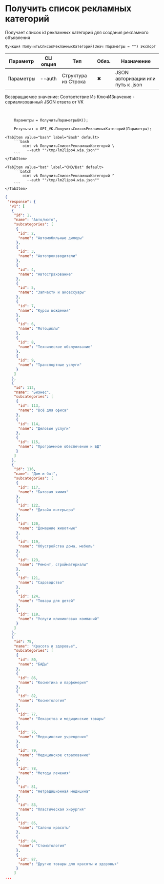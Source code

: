 ﻿---
sidebar_position: 4
description: Получить список рекламных категорий и другие функции для работы с VK в Открытом пакете интеграций - бесплатной open-source библиотеке интеграций для 1С:Предприятие 8, OneScript и CLI
keywords: [1C, 1С, 1С:Предприятие, 1С:Предприятие 8.3, API, Интеграция, Сервисы, Обмен, OneScript, CLI, VK]
---


# Получить список рекламных категорий
 Получает список id рекламных категорий для создания рекламного объявления



`Функция ПолучитьСписокРекламныхКатегорий(Знач Параметры = "") Экспорт`

  | Параметр | CLI опция | Тип | Обяз. | Назначение |
  |-|-|-|-|-|
  | Параметры | --auth | Структура из Строка | &#x2716; | JSON авторизации или путь к .json |

  
  Возвращаемое значение:   Соответствие Из КлючИЗначение - сериализованный JSON ответа от VK

<br/>




```bsl title="Пример использования для 1С:Предприятие/OneScript"
    Параметры = ПолучитьПараметрыВК();

    Результат = OPI_VK.ПолучитьСписокРекламныхКатегорий(Параметры);
```
    

 <Tabs>
  
    <TabItem value="bash" label="Bash" default>
        ```bash
            oint vk ПолучитьСписокРекламныхКатегорий \
              --auth ""/tmp/lm2lipo4.wia.json""
        ```
    </TabItem>
  
    <TabItem value="bat" label="CMD/Bat" default>
        ```batch
            oint vk ПолучитьСписокРекламныхКатегорий ^
              --auth ""/tmp/lm2lipo4.wia.json""
        ```
    </TabItem>
</Tabs>


```json title="Результат"
{
 "response": {
  "v1": [
   {
    "id": 1,
    "name": "Авто/мото",
    "subcategories": [
     {
      "id": 2,
      "name": "Автомобильные дилеры"
     },
     {
      "id": 3,
      "name": "Автопроизводители"
     },
     {
      "id": 4,
      "name": "Автострахование"
     },
     {
      "id": 5,
      "name": "Запчасти и аксессуары"
     },
     {
      "id": 7,
      "name": "Курсы вождения"
     },
     {
      "id": 6,
      "name": "Мотоциклы"
     },
     {
      "id": 8,
      "name": "Техническое обслуживание"
     },
     {
      "id": 9,
      "name": "Транспортные услуги"
     }
    ]
   },
   {
    "id": 112,
    "name": "Бизнес",
    "subcategories": [
     {
      "id": 113,
      "name": "Всё для офиса"
     },
     {
      "id": 114,
      "name": "Деловые услуги"
     },
     {
      "id": 115,
      "name": "Программное обеспечение и БД"
     }
    ]
   },
   {
    "id": 116,
    "name": "Дом и быт",
    "subcategories": [
     {
      "id": 117,
      "name": "Бытовая химия"
     },
     {
      "id": 122,
      "name": "Дизайн интерьера"
     },
     {
      "id": 120,
      "name": "Домашние животные"
     },
     {
      "id": 119,
      "name": "Обустройства дома, мебель"
     },
     {
      "id": 123,
      "name": "Ремонт, стройматериалы"
     },
     {
      "id": 121,
      "name": "Садоводство"
     },
     {
      "id": 124,
      "name": "Товары для детей"
     },
     {
      "id": 118,
      "name": "Услуги клининговых компаний"
     }
    ]
   },
   {
    "id": 75,
    "name": "Красота и здоровье",
    "subcategories": [
     {
      "id": 80,
      "name": "БАДы"
     },
     {
      "id": 86,
      "name": "Косметика и парфюмерия"
     },
     {
      "id": 82,
      "name": "Косметология"
     },
     {
      "id": 77,
      "name": "Лекарства и медицинские товары"
     },
     {
      "id": 76,
      "name": "Медицинские учреждения"
     },
     {
      "id": 79,
      "name": "Медицинское страхование"
     },
     {
      "id": 78,
      "name": "Методы лечения"
     },
     {
      "id": 81,
      "name": "Нетрадиционная медицина"
     },
     {
      "id": 83,
      "name": "Пластическая хирургия"
     },
     {
      "id": 85,
      "name": "Салоны красоты"
     },
     {
      "id": 84,
      "name": "Стоматология"
     },
     {
      "id": 87,
      "name": "Другие товары для красоты и здоровья"
     }
    ]
...
```
